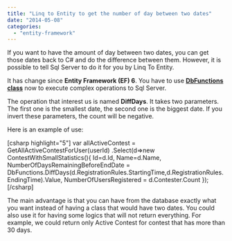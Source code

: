 ```yaml
---
title: "Linq to Entity to get the number of day between two dates"
date: "2014-05-08"
categories: 
  - "entity-framework"
---
```


If you want to have the amount of day between two dates, you can get those dates back to C# and do the difference between them. However, it is possible to tell Sql Server to do it for you by Linq To Entity.

It has change since **Entity Framework (EF) 6**. You have to use [**DbFunctions class**](http://msdn.microsoft.com/en-us/library/system.data.entity.dbfunctions_methods(v=vs.113).aspx) now to execute complex operations to Sql Server.

The operation that interest us is named **DiffDays**. It takes two parameters. The first one is the smallest date, the second one is the biggest date. If you invert these parameters, the count will be negative.

Here is an example of use:

\[csharp highlight="5"\] var allActiveContest = GetAllActiveContestForUser(userId) .Select(d=>new ContestWithSmallStatistics(){ Id=d.Id, Name=d.Name, NumberOfDaysRemainingBeforeEndDate = DbFunctions.DiffDays(d.RegistrationRules.StartingTime,d.RegistrationRules.EndingTime).Value, NumberOfUsersRegistered = d.Contester.Count }); \[/csharp\]

The main advantage is that you can have from the database exactly what you want instead of having a class that would have two dates. You could also use it for having some logics that will not return everything. For example, we could return only Active Contest for contest that has more than 30 days.
